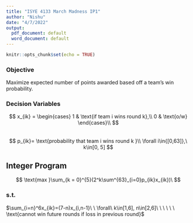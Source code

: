 ```yaml
---
title: "ISYE 4133 March Madness IP1"
author: "Nishu"
date: "4/7/2022"
output:
  pdf_document: default
  word_document: default
---
```


```r
knitr::opts_chunk$set(echo = TRUE)
```  

### Objective
Maximize expected number of points awarded based off a team's win probability.

### Decision Variables
$$
x_{ik} = \begin{cases}
1 & \text{if team i wins round k},\\ 
0 & \text{o/w} \end{cases}\\
$$  
$$
p_{ik}= \text{probability that team i wins round k }\\
\forall i\in{[0,63]},\ k\in[0, 5]
$$

## Integer Program
$$
\text{max }\sum_{k = 0}^{5}(2^k\sum^{63}_{i=0}p_{ik}x_{ik})\ 
$$  

### s.t.

$\sum_{i=n}^6x_{ik}=(7-n)x_{i,n-1}\ \ \forall\ k\in[1,6], n\in[2,6]\ \ \ \ \ \ \text{cannot win future rounds if loss in previous round}$  





